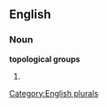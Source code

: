 
==English==

===Noun===
'''topological groups'''

# {{plural of|[[topological group]]}}

[[Category:English plurals]]